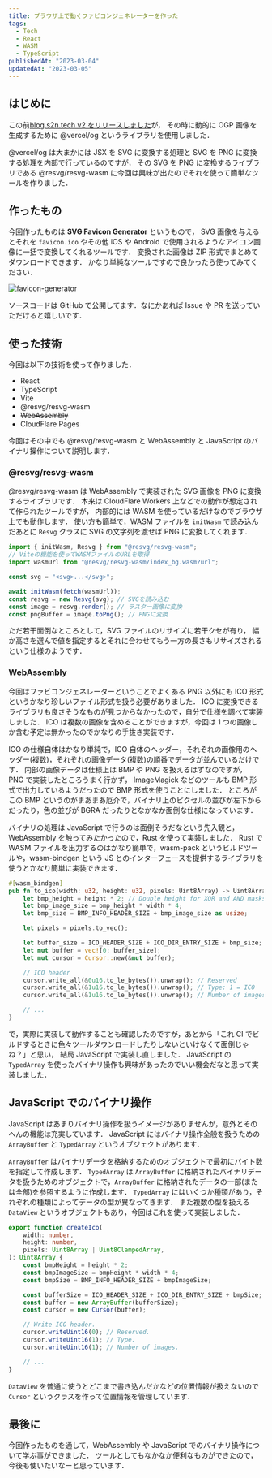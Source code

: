 ```yaml
---
title: ブラウザ上で動くファビコンジェネレーターを作った
tags:
  - Tech
  - React
  - WASM
  - TypeScript
publishedAt: "2023-03-04"
updatedAt: "2023-03-05"
---
```



## はじめに

この前[blog.s2n.tech v2 をリリースしました](/articles/blog-v2)が，
その時に動的に OGP 画像を生成するために @vercel/og というライブラリを使用しました．

@vercel/og は大まかには JSX を SVG に変換する処理と SVG を PNG に変換する処理を内部で行っているのですが，
その SVG を PNG に変換するライブラリである @resvg/resvg-wasm に今回は興味が出たのでそれを使って簡単なツールを作りました．

## 作ったもの

今回作ったものは **SVG Favicon Generator** というもので，
SVG 画像を与えるとそれを `favicon.ico` やその他 iOS や Android で使用されるようなアイコン画像に一括で変換してくれるツールです．
変換された画像は ZIP 形式でまとめてダウンロードできます．
かなり単純なツールですので良かったら使ってみてください．

<LinkCard href="https://favicon-generator.s2n.tech" />

![favicon-generator](favicon-generator.png)

ソースコードは GitHub で公開してます．なにかあれば Issue や PR を送っていただけると嬉しいです．

<LinkCard href="https://github.com/shun-shobon/favicon-generator" />

## 使った技術

今回は以下の技術を使って作りました．

- React
- TypeScript
- Vite
- @resvg/resvg-wasm
- ~~WebAssembly~~
- CloudFlare Pages

今回はその中でも @resvg/resvg-wasm と WebAssembly と JavaScript のバイナリ操作について説明します．

### @resvg/resvg-wasm

@resvg/resvg-wasm は WebAssembly で実装された SVG 画像を PNG に変換するライブラリです．
本来は CloudFlare Workers 上などでの動作が想定されて作られたツールですが，
内部的には WASM を使っているだけなのでブラウザ上でも動作します．
使い方も簡単で，WASM ファイルを `initWasm` で読み込んだあとに `Resvg` クラスに SVG の文字列を渡せば PNG に変換してくれます．

```typescript
import { initWasm, Resvg } from "@resvg/resvg-wasm";
// Viteの機能を使ってWASMファイルのURLを取得
import wasmUrl from "@resvg/resvg-wasm/index_bg.wasm?url";

const svg = "<svg>...</svg>";

await initWasm(fetch(wasmUrl));
const resvg = new Resvg(svg); // SVGを読み込む
const image = resvg.render(); // ラスター画像に変換
const pngBuffer = image.toPng(); // PNGに変換
```

ただ若干面倒なところとして，SVG ファイルのリサイズに若干クセが有り，
幅か高さを選んで値を指定するとそれに合わせてもう一方の長さもリサイズされるという仕様のようです．

### WebAssembly

今回はファビコンジェネレーターということでよくある PNG 以外にも ICO 形式というかなり珍しいファイル形式を扱う必要がありました．
ICO に変換できるライブラリも良さそうなものが見つからなかったので，自分で仕様を調べて実装しました．
ICO は複数の画像を含めることができますが，今回は 1 つの画像しか含む予定は無かったのでかなりの手抜き実装です．

ICO の仕様自体はかなり単純で，ICO 自体のヘッダー，それぞれの画像用のヘッダー(複数)，それぞれの画像データ(複数)の順番でデータが並んでいるだけです．
内部の画像データは仕様上は BMP や PNG を扱えるはずなのですが， PNG で実装したところうまく行かず，
ImageMagick などのツールも BMP 形式で出力しているようだったので BMP 形式を使うことにしました．
ところがこの BMP というのがまあまあ厄介で，バイナリ上のピクセルの並びが左下からだったり，色の並びが BGRA だったりとなかなか面倒な仕様になっています．

バイナリの処理は JavaScript で行うのは面倒そうだなという先入観と，WebAssembly を触ってみたかったので，Rust を使って実装しました．
Rust で WASM ファイルを出力するのはかなり簡単で，wasm-pack というビルドツールや，wasm-bindgen という JS とのインターフェースを提供するライブラリを使うとかなり簡単に実装できます．

```rust
#[wasm_bindgen]
pub fn to_ico(width: u32, height: u32, pixels: Uint8Array) -> Uint8Array {
    let bmp_height = height * 2; // Double height for XOR and AND masks
    let bmp_image_size = bmp_height * width * 4;
    let bmp_size = BMP_INFO_HEADER_SIZE + bmp_image_size as usize;

    let pixels = pixels.to_vec();

    let buffer_size = ICO_HEADER_SIZE + ICO_DIR_ENTRY_SIZE + bmp_size;
    let mut buffer = vec![0; buffer_size];
    let mut cursor = Cursor::new(&mut buffer);

    // ICO header
    cursor.write_all(&0u16.to_le_bytes()).unwrap(); // Reserved
    cursor.write_all(&1u16.to_le_bytes()).unwrap(); // Type: 1 = ICO
    cursor.write_all(&1u16.to_le_bytes()).unwrap(); // Number of images

    // ...
}
```

で，実際に実装して動作することも確認したのですが，あとから「これ CI でビルドするときに色々ツールダウンロードしたりしないといけなくて面倒じゃね？」と思い，
結局 JavaScript で実装し直しました．
JavaScript の `TypedArray` を使ったバイナリ操作も興味があったのでいい機会だなと思って実装しました．

## JavaScript でのバイナリ操作

JavaScript はあまりバイナリ操作を扱うイメージがありませんが，意外とそのへんの機能は充実しています．
JavaScript にはバイナリ操作全般を扱うための `ArrayBuffer` と `TypedArray` というオブジェクトがあります．

`ArrayBuffer` はバイナリデータを格納するためのオブジェクトで最初にバイト数を指定して作成します．
`TypedArray` は `ArrayBuffer` に格納されたバイナリデータを扱うためのオブジェクトで，`ArrayBuffer` に格納されたデータの一部(または全部)を参照するように作成します．
`TypedArray` にはいくつか種類があり，それぞれの種類によってデータの型が異なってきます．
また複数の型を扱える `DataView` というオブジェクトもあり，今回はこれを使って実装しました．

```typescript
export function createIco(
	width: number,
	height: number,
	pixels: Uint8Array | Uint8ClampedArray,
): Uint8Array {
	const bmpHeight = height * 2;
	const bmpImageSize = bmpHeight * width * 4;
	const bmpSize = BMP_INFO_HEADER_SIZE + bmpImageSize;

	const bufferSize = ICO_HEADER_SIZE + ICO_DIR_ENTRY_SIZE + bmpSize;
	const buffer = new ArrayBuffer(bufferSize);
	const cursor = new Cursor(buffer);

	// Write ICO header.
	cursor.writeUint16(0); // Reserved.
	cursor.writeUint16(1); // Type.
	cursor.writeUint16(1); // Number of images.

	// ...
}
```

`DataView` を普通に使うとどこまで書き込んだかなどの位置情報が扱えないので `Cursor` というクラスを作って位置情報を管理しています．

## 最後に

今回作ったものを通して，WebAssembly や JavaScript でのバイナリ操作について学ぶ事ができました．
ツールとしてもなかなか便利なものができたので，今後も使いたいなーと思っています．
